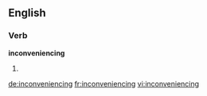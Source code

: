 ==English==

===Verb===
'''inconveniencing'''
# {{present participle of|inconvenience}}

[[de:inconveniencing]]
[[fr:inconveniencing]]
[[vi:inconveniencing]]